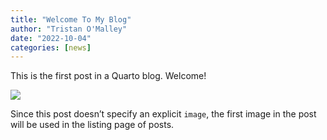 ```yaml
---
title: "Welcome To My Blog"
author: "Tristan O'Malley"
date: "2022-10-04"
categories: [news]
---
```


This is the first post in a Quarto blog. Welcome!

![](thumbnail.jpg)

Since this post doesn't specify an explicit `image`, the first image in the post will be used in the listing page of posts.
